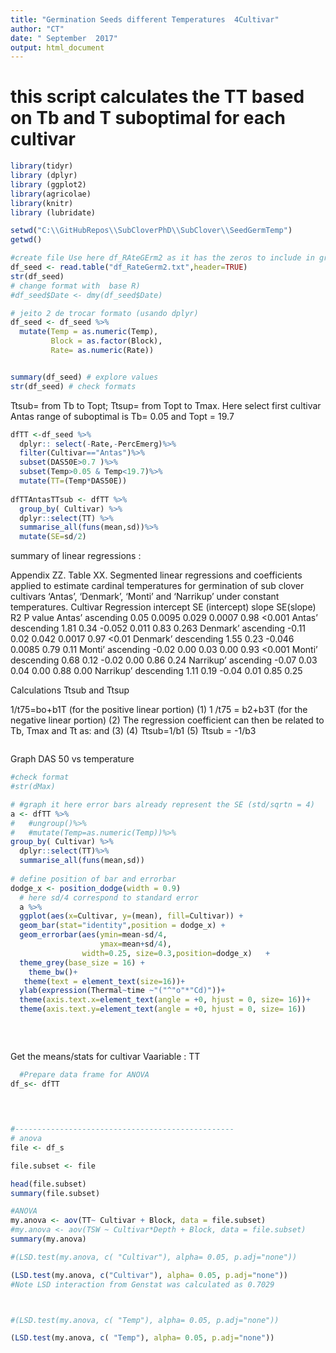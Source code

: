 ```yaml
---
title: "Germination Seeds different Temperatures  4Cultivar"
author: "CT"
date: " September  2017"
output: html_document
---
```

# this script calculates the TT based on Tb and T suboptimal for each cultivar 

```r
library(tidyr)
library (dplyr)
library (ggplot2)  
library(agricolae)
library(knitr)
library (lubridate)

```


```r
setwd("C:\\GitHubRepos\\SubCloverPhD\\SubClover\\SeedGermTemp")
getwd()

#create file Use here df_RAteGErm2 as it has the zeros to include in graphics 
df_seed <- read.table("df_RateGerm2.txt",header=TRUE)
str(df_seed)
# change format with  base R)
#df_seed$Date <- dmy(df_seed$Date)

# jeito 2 de trocar formato (usando dplyr)
df_seed <- df_seed %>%
  mutate(Temp = as.numeric(Temp), 
         Block = as.factor(Block),
         Rate= as.numeric(Rate))


summary(df_seed) # explore values
str(df_seed) # check formats
```

 Ttsub= from Tb to Topt; Ttsup= from Topt to Tmax.
 Here select first cultivar Antas range of suboptimal is Tb= 0.05 and Topt = 19.7

```r
dfTT <-df_seed %>%
  dplyr:: select(-Rate,-PercEmerg)%>%
  filter(Cultivar=="Antas")%>%
  subset(DAS50E>0.7 )%>%
  subset(Temp>0.05 & Temp<19.7)%>%
  mutate(TT=(Temp*DAS50E))
  
dfTTAntasTTsub <- dfTT %>%
  group_by( Cultivar) %>%
  dplyr::select(TT) %>%
  summarise_all(funs(mean,sd))%>%
  mutate(SE=sd/2)


```



summary of linear regressions :


Appendix ZZ. Table XX. Segmented linear regressions and coefficients applied to estimate cardinal temperatures for germination of sub clover cultivars 'Antas', 'Denmark', 'Monti' and 'Narrikup' under constant temperatures. 
Cultivar	Regression 	intercept	SE (intercept)	slope	SE(slope)	R2	P value
Antas'	ascending	0.05	0.0095	0.029	0.0007	0.98	<0.001
Antas'	descending	1.81	0.34	-0.052	0.011	0.83	0.263
Denmark'	ascending	-0.11	0.02	0.042	0.0017	0.97	<0.01
Denmark'	descending	1.55	0.23	-0.046	0.0085	0.79	0.11
Monti'	ascending	-0.02	0.00	0.03	0.00	0.93	<0.001
Monti'	descending	0.68	0.12	-0.02	0.00	0.86	0.24
Narrikup'	ascending	-0.07	0.03	0.04	0.00	0.88	0.00
Narrikup'	descending	1.11	0.19	-0.04	0.01	0.85	0.25


Calculations Ttsub and Ttsup

1/t75=bo+b1T (for the positive linear portion) (1)
1 /t75 = b2+b3T (for the negative linear portion) (2) 
The regression coefficient can then be related to Tb, Tmax and Tt as:
and
(3) (4)
Ttsub=1/b1 (5) 
Ttsub = -1/b3



```r





```


Graph DAS 50 vs temperature 


```r
#check format
#str(dMax)

# #graph it here error bars already represent the SE (std/sqrtn = 4)
a <- dfTT %>%
#   #ungroup()%>%
#   #mutate(Temp=as.numeric(Temp))%>%
group_by( Cultivar) %>%
  dplyr::select(TT)%>%
  summarise_all(funs(mean,sd)) 
  
# define position of bar and errorbar
dodge_x <- position_dodge(width = 0.9)
  # here sd/4 correspond to standard error 
  a %>%
  ggplot(aes(x=Cultivar, y=(mean), fill=Cultivar)) +
  geom_bar(stat="identity",position = dodge_x) +
  geom_errorbar(aes(ymin=mean-sd/4,
                    ymax=mean+sd/4),
                width=0.25, size=0.3,position=dodge_x)   +
  theme_grey(base_size = 16) +
    theme_bw()+
   theme(text = element_text(size=16))+
  ylab(expression(Thermal~time ~"("^"o"*"Cd)"))+
  theme(axis.text.x=element_text(angle = +0, hjust = 0, size= 16))+
  theme(axis.text.y=element_text(angle = +0, hjust = 0, size= 16))
  
   
  

```

Get the means/stats  for  cultivar 
Vaariable : TT

```r
  #Prepare data frame for ANOVA
df_s<- dfTT
  
  


#-------------------------------------------------
# anova 
file <- df_s

file.subset <- file 

head(file.subset)
summary(file.subset)

```

```r

#ANOVA
my.anova <- aov(TT~ Cultivar + Block, data = file.subset)
#my.anova <- aov(TSW ~ Cultivar*Depth + Block, data = file.subset)
summary(my.anova)
```

```r

#(LSD.test(my.anova, c( "Cultivar"), alpha= 0.05, p.adj="none"))

(LSD.test(my.anova, c("Cultivar"), alpha= 0.05, p.adj="none"))
#Note LSD interaction from Genstat was calculated as 0.7029 



#(LSD.test(my.anova, c( "Temp"), alpha= 0.05, p.adj="none"))

```



```r

(LSD.test(my.anova, c( "Temp"), alpha= 0.05, p.adj="none"))
```




 

